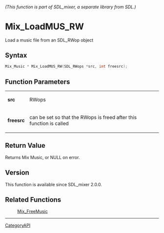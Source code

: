 ====== (This function is part of SDL_mixer, a separate library from SDL.) ======
= Mix_LoadMUS_RW =

Load a music file from an SDL_RWop object 

== Syntax ==

<syntaxhighlight lang='c'>
Mix_Music * Mix_LoadMUS_RW(SDL_RWops *src, int freesrc);
</syntaxhighlight>

== Function Parameters ==

{|
|'''src'''
|RWops
|-
|'''freesrc'''
|can be set so that the RWops is freed after this function is called
|}

== Return Value ==

Returns Mix Music, or NULL on error.

== Version ==

This function is available since SDL_mixer 2.0.0.

== Related Functions ==

:[[Mix_FreeMusic]]

----
[[CategoryAPI]]


